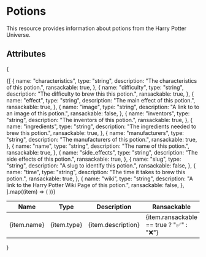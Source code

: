 # Potions
This resource provides information about potions from the Harry Potter Universe.

## Attributes
{
<table>
  <thead>
    <tr>
      <th>Name</th>
      <th>Type</th>
      <th>Description</th>
      <th>Ransackable</th>
    </tr>
  </thead>
  <tbody>
    {[
      {
        name: "characteristics",
        type: "string",
        description: "The characteristics of this potion.",
        ransackable: true,
      },
      {
        name: "difficulty",
        type: "string",
        description: "The difficulty to brew this this potion.",
        ransackable: true,
      },
      {
        name: "effect",
        type: "string",
        description: "The main effect of this potion.",
        ransackable: true,
      },
      {
        name: "image",
        type: "string",
        description: "A link to to an image of this potion.",
        ransackable: false,
      },
      {
        name: "inventors",
        type: "string",
        description: "The inventors of this potion.",
        ransackable: true,
      },
      {
        name: "ingredients",
        type: "string",
        description: "The ingredients needed to brew this potion.",
        ransackable: true,
      },
      {
        name: "manufacturers",
        type: "string",
        description: "The manufacturers of this potion.",
        ransackable: true,
      },
      {
        name: "name",
        type: "string",
        description: "The name of this potion.",
        ransackable: true,
      },
      {
        name: "side_effects",
        type: "string",
        description: "The side effects of this potion.",
        ransackable: true,
      },
      {
        name: "slug",
        type: "string",
        description: "A slug to identify this potion.",
        ransackable: false,
      },
      {
        name: "time",
        type: "string",
        description: "The time it takes to brew this potion.",
        ransackable: true,
      },
      {
        name: "wiki",
        type: "string",
        description: "A link to the Harry Potter Wiki Page of this potion.",
        ransackable: false,
      },
    ].map((item) => (
      <tr key={item.name}>
        <td>{item.name}</td>
        <td>{item.type}</td>
        <td>{item.description}</td>
        <td>{item.ransackable == true ? "✅" : "❌"}</td>
      </tr>
    ))}
  </tbody>
</table>
}
